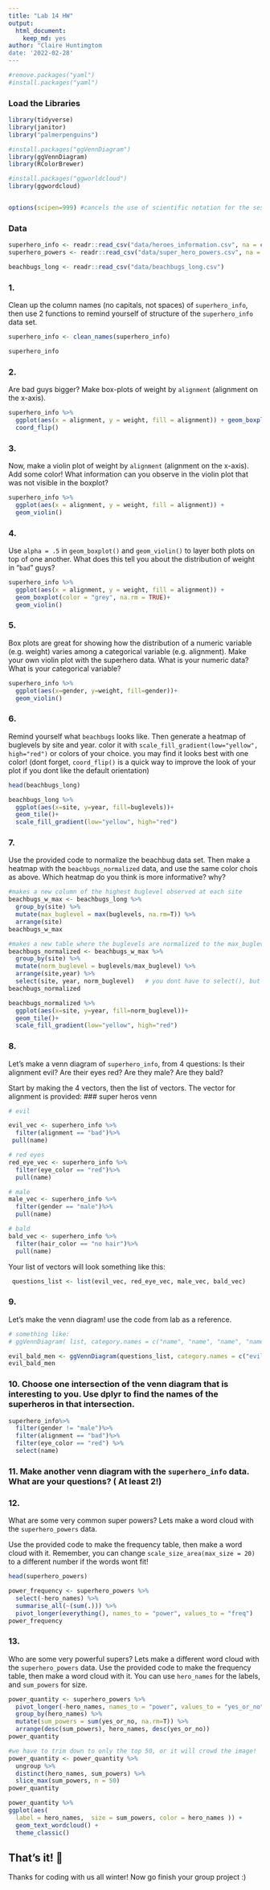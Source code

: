 ```yaml
---
title: "Lab 14 HW"
output: 
  html_document: 
    keep_md: yes
author: "Claire Huntimgtom
date: '2022-02-28'
---
```


```r
#remove.packages("yaml")
#install.packages("yaml")
```

### Load the Libraries
```r
library(tidyverse)
library(janitor)
library("palmerpenguins")

#install.packages("ggVennDiagram")
library(ggVennDiagram)
library(RColorBrewer)

#install.packages("ggworldcloud")
library(ggwordcloud)


options(scipen=999) #cancels the use of scientific notation for the session
```


### Data
```r
superhero_info <- readr::read_csv("data/heroes_information.csv", na = c("", "-99", "-"))
superhero_powers <- readr::read_csv("data/super_hero_powers.csv", na = c("", "-99", "-"))

beachbugs_long <- readr::read_csv("data/beachbugs_long.csv")
```

### 1. 
Clean up the column names (no capitals, not spaces) of `superhero_info`, then use 2 functions to remind yourself of structure of the `superhero_info` data set.

```r
superhero_info <- clean_names(superhero_info)
```

```r
superhero_info
```

### 2.
Are bad guys bigger? Make box-plots of weight by `alignment` (alignment on the x-axis).
```r
superhero_info %>% 
  ggplot(aes(x = alignment, y = weight, fill = alignment)) + geom_boxplot(na.rm = TRUE)+
  coord_flip()
```

### 3. 
Now, make a violin plot of weight by `alignment` (alignment on the x-axis). Add some color!
  What information can you observe in the violin plot that was not visible in the boxplot?
```r
superhero_info %>% 
  ggplot(aes(x = alignment, y = weight, fill = alignment)) +
  geom_violin()
```



### 4. 
Use `alpha = .5` in `geom_boxplot()` and `geom_violin()` to layer both plots on top of one another. What does this tell you about the distribution of weight in "`bad`" guys?
```r
superhero_info %>% 
  ggplot(aes(x = alignment, y = weight, fill = alignment)) +
  geom_boxplot(color = "grey", na.rm = TRUE)+
  geom_violin()
```

### 5. 
Box plots are great for showing how the distribution of a numeric variable (e.g. weight) varies among a categorical variable (e.g. alignment).
  Make your own violin plot with the superhero data. 
  What is your numeric data? 
  What is your categorical variable?

```r
superhero_info %>% 
  ggplot(aes(x=gender, y=weight, fill=gender))+
  geom_violin()
```

### 6. 
Remind yourself what `beachbugs` looks like. Then generate a heatmap of buglevels by site and year. 
color it with `scale_fill_gradient(low="yellow", high="red")` or colors of your choice. you may find it looks best with one color!
(dont forget, `coord_flip()` is a quick way to improve the look of your plot if you dont like the default orientation)

```r
head(beachbugs_long)
```

```r
beachbugs_long %>% 
  ggplot(aes(x=site, y=year, fill=buglevels))+
  geom_tile()+
  scale_fill_gradient(low="yellow", high="red")
```

### 7.  
Use the provided code to normalize the beachbug data set. 
Then make a heatmap with the `beachbugs_normalized` data, and use the same color chois as above. Which heatmap do you think is more informative? why?

```r
#makes a new column of the highest buglevel observed at each site
beachbugs_w_max <- beachbugs_long %>% 
  group_by(site) %>% 
  mutate(max_buglevel = max(buglevels, na.rm=T)) %>% 
  arrange(site)
beachbugs_w_max

#makes a new table where the buglevels are normalized to the max_buglevel
beachbugs_normalized <- beachbugs_w_max %>% 
  group_by(site) %>% 
  mutate(norm_buglevel = buglevels/max_buglevel) %>% 
  arrange(site,year) %>%
  select(site, year, norm_buglevel)   # you dont have to select(), but I think its a clearer looking table
beachbugs_normalized
```
 
```r
beachbugs_normalized %>% 
  ggplot(aes(x=site, y=year, fill=norm_buglevel))+
  geom_tile()+
  scale_fill_gradient(low="yellow", high="red")
```

### 8.
Let's make a venn diagram of `superhero_info`, from 4 questions:
Is their alignment evil? 
Are their eyes red?
Are they male?
Are they bald?

Start by making the 4 vectors, then the list of vectors. The vector for alignment is provided:
### super heros venn
```r
# evil

evil_vec <- superhero_info %>%
  filter(alignment == "bad")%>%
 pull(name)

# red eyes
red_eye_vec <- superhero_info %>%
  filter(eye_color == "red")%>%
  pull(name)

# male
male_vec <- superhero_info %>%
  filter(gender == "male")%>%
  pull(name)

# bald
bald_vec <- superhero_info %>%
  filter(hair_color == "no hair")%>%
  pull(name)

```

Your list of vectors will look something like this:
```r
 questions_list <- list(evil_vec, red_eye_vec, male_vec, bald_vec)

```

### 9. 
Let's make the venn diagram! use the code from lab as a reference. 
```r
# something like:
# ggVennDiagram( list, category.names = c("name", "name", "name", "name"))

evil_bald_men <- ggVennDiagram(questions_list, category.names = c("evil", "red eye", "male", "bald"))
evil_bald_men

```


### 10. Choose one intersection of the venn diagram that is interesting to you. Use dplyr to find the names of the superheros in that intersection. 

```r
superhero_info%>%
  filter(gender != "male")%>%
  filter(alignment == "bad")%>%
  filter(eye_color == "red") %>% 
  select(name)
```



### 11. Make another venn diagram with the `superhero_info` data. What are your questions? ( At least 2!) 

### 12.
What are some very common super powers? Lets make a word cloud with the `superhero_powers` data.

Use the provided code to make the frequency table, then make a word cloud with it. 
Remember, you can change `scale_size_area(max_size = 20)` to a different number if the words wont fit!

```r
head(superhero_powers)
```
```r
power_frequency <- superhero_powers %>% 
  select(-hero_names) %>%
  summarise_all(~(sum(.))) %>%
  pivot_longer(everything(), names_to = "power", values_to = "freq")
power_frequency
```

### 13.  
Who are some very powerful supers? 
 Lets make a different word cloud with the `superhero_powers` data. 
Use the provided code to make the frequency table, then make a word cloud with it.
You can use `hero_names` for the labels, and `sum_powers` for size. 

```r

power_quantity <- superhero_powers %>% 
  pivot_longer(-hero_names, names_to = "power", values_to = "yes_or_no") %>% 
  group_by(hero_names) %>% 
  mutate(sum_powers = sum(yes_or_no, na.rm=T)) %>%
  arrange(desc(sum_powers), hero_names, desc(yes_or_no))
power_quantity

#we have to trim down to only the top 50, or it will crowd the image!
power_quantity <- power_quantity %>% 
  ungroup %>%
  distinct(hero_names, sum_powers) %>%
  slice_max(sum_powers, n = 50)
power_quantity

```



```r
power_quantity %>% 
ggplot(aes(
  label = hero_names,  size = sum_powers, color = hero_names )) +
  geom_text_wordcloud() +
  theme_classic()

```

## That's it! 🎉
Thanks for coding with us all winter! 
Now go finish your group project :) 

